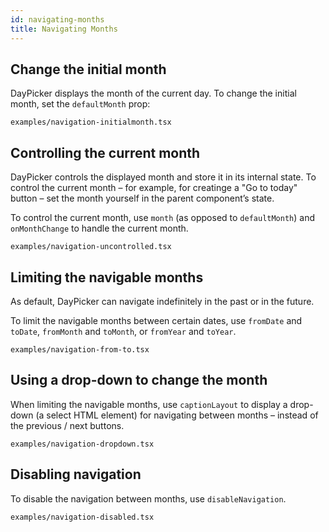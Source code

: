 ```yaml
---
id: navigating-months
title: Navigating Months
---
```


## Change the initial month

DayPicker displays the month of the current day. To change the
initial month, set the `defaultMonth` prop:

```include
examples/navigation-initialmonth.tsx
```

## Controlling the current month

DayPicker controls the displayed month and store it in its internal state. To
control the current month – for example, for creatinge a "Go to today" button –
set the month yourself in the parent component’s state.

To control the current month, use `month` (as opposed to `defaultMonth`) and
`onMonthChange` to handle the current month.

```include
examples/navigation-uncontrolled.tsx
```

## Limiting the navigable months

As default, DayPicker can navigate indefinitely in the past or in the future.

To limit the navigable months between certain dates, use `fromDate` and `toDate`, `fromMonth`
and `toMonth`, or `fromYear` and `toYear`.

```include
examples/navigation-from-to.tsx
```

## Using a drop-down to change the month

When limiting the navigable months, use `captionLayout` to display a drop-down
(a select HTML element) for navigating between months – instead of the previous
/ next buttons.

```include
examples/navigation-dropdown.tsx
```

## Disabling navigation

To disable the navigation between months, use `disableNavigation`.

```include
examples/navigation-disabled.tsx
```
